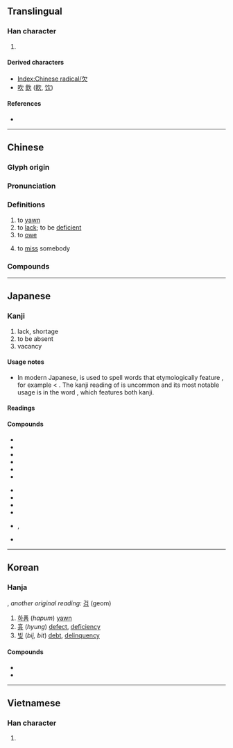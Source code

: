 {{also|缺}}
{{character info}}
==Translingual==
{{stroke order|strokes=4}}
{{stroke order|type=animate}}

===Han character===
{{Han char|rn=76|rad=欠|as=00|sn=4|four=27802|canj=NO|ids=⿱⺈人}}

# {{mul-kangxi radical-def}}

====Derived characters====
* [[Index:Chinese radical/欠]]
* [[吹]] [[飲]] ([[飮]], [[饮]])

====References====
* {{Han ref|kx=0565.010|dkj=15991|dj=0953.350|hdz=32133.010|uh=6B20|ud=27424|bh=A4ED|bd=42221}}

----

==Chinese==
{{zh-forms}}

===Glyph origin===
{{Han etyl}}

===Pronunciation===
{{zh-pron
|m=qiàn
|m-s=
|dg=
|c=him3
|c-t=
|g=qien3
|h=pfs=khiam;gd=kiam4
|j=qie3
|mb=ki̿ng
|md=kiéng
|mn=khiàm
|mn-t=kiam3/kiêm3
|mn-t_note=kiam3 - Shantou; kiêm3 - Chaozhou
|w=2qi
|x=qienn4
|mc=y
|oc=y
|ma=y
|cat=v,a
}}

===Definitions===
{{zh-hanzi}}

# to [[yawn]]
# to [[lack]]; to be [[deficient]]
# to [[owe]]
# {{lb|zh|Wuhan}} to [[miss]] somebody

===Compounds===
{{zh-der|欠安|欠火|欠佳|欠格:abessive case|欠據|欠款|欠情|欠少|欠伸|欠身|欠條|哈欠|下欠|呵欠|尾欠|只欠東風|呵欠連天|官欠|外欠|七拖八欠|兩不相欠|撇欠|欠資|欠收|打呵欠|懸欠|欠債還錢|欠租|短欠|積欠|欠繳|欠妥|拖欠|欠薪|欠稅|打哈欠|欠揍|欠債|欠契|欠資郵票|欠當|欠事|欠缺|欠好|掛欠|索欠|虧欠|風欠|落虧欠|賒欠|缺欠|手欠|嘴欠|欠奉}}

{{zh-cat|Elementary}}

----

==Japanese==
{{ja-kanji forms|欠|缺}}

===Kanji===
{{ja-kanji|grade=4|rs=欠00|kyu=缺}}

# lack, shortage
# to be absent
# vacancy

====Usage notes====
* In modern Japanese, {{ja-r|欠|けん}} is used to spell words that etymologically feature {{ja-r|缺|けつ}}, for example {{ja-r|欠%席|けっ%せき}} < {{ja-r|缺%席|けっ%せき}}. The kanji reading of {{ja-r|欠|けん}} is uncommon and its most notable usage is in the word {{ja-r|欠%缺|けん%けつ}}, which features both kanji.

====Readings====
{{ja-readings
|goon=こん
|kanon=けん
|kanyoon=けち, けつ
|kun=か-く, か-ける, あくび-
}}

====Compounds====
{{der-top|Compounds}}
* {{ja-r|欠伸|あくび}}
* {{ja-r|欠%員|けつ%いん}}
* {{ja-r|欠%格|けっ%かく}}
* {{ja-r|欠%陥|けっ%かん}}
* {{ja-r|欠%勤|けっ%きん}}
* {{ja-r|欠%如|けつ%じょ}}
{{der-mid}}
* {{ja-r|欠%席|けっ%せき}}
* {{ja-r|欠%席 裁%判|けっ%せき さい%ばん}}
* {{ja-r|欠%損|けっ%そん}}
* {{ja-r|欠%番|けつ%ばん}}
* {{ja-r|欠%乏|けつ%ぼう}}, {{ja-r|欠%乏|けつ%ぼく}}
* {{ja-r|欠%缺|けん%けつ|[[lack]]}}
{{der-bottom}}

----

==Korean==

===Hanja===
{{ko-hanja|hangeul=[[흠]], [[감]]|eumhun=|rv=heum, gam|mr=hŭm, kam|y=hum, kam}}, ''another original reading:'' [[검]] (geom)

# [[하품]] (''hapum'') [[yawn]]
# [[흉]] (''hyung'') [[defect]], [[deficiency]]
# [[빚]] (''bij, bit'') [[debt]], [[delinquency]]

====Compounds====
* {{ko-l|흠결|欠缺|[[deficiency]], [[lack]]}}
* {{ko-l|흠신|欠伸|[[yawn]] and [[stretch]]}}

----

==Vietnamese==

===Han character===
{{vi-hantu|[[khiếm]]|rs=欠00}}

# {{rfdef|vi|sort=欠00}}

[[Category:CJKV radicals| ]]